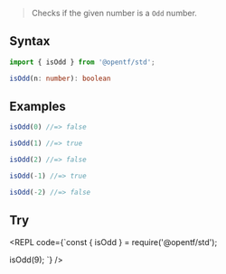 
> Checks if the given number is a `Odd` number.

## Syntax

```ts
import { isOdd } from '@opentf/std';

isOdd(n: number): boolean
```

## Examples

```ts
isOdd(0) //=> false

isOdd(1) //=> true

isOdd(2) //=> false

isOdd(-1) //=> true

isOdd(-2) //=> false
```

## Try

<REPL code={`const { isOdd } = require('@opentf/std');

isOdd(9);
`} />